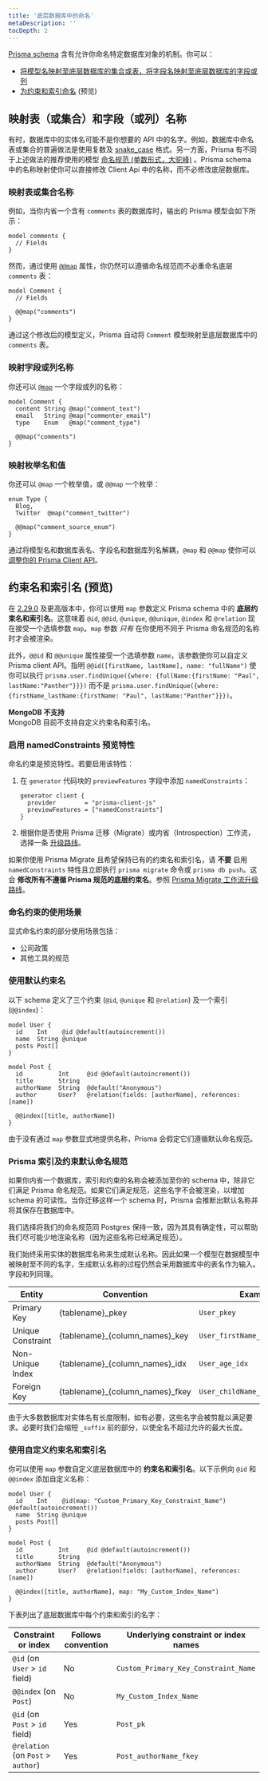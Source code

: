 ```yaml
---
title: '底层数据库中的命名'
metaDescription: ''
tocDepth: 2
---
```


<TopBlock>

[Prisma schema](./) 含有允许你命名特定数据库对象的机制。你可以：

- [将模型名映射至底层数据库的集合或表，将字段名映射至底层数据库的字段或列](#mapping-collectiontable-and-fieldcolumn-names)
- [为约束和索引命名](#constraint-and-index-names-preview) (预览)

</TopBlock>

<!-- would be nice to have a general name for this -->

## 映射表（或集合）和字段（或列）名称

有时，数据库中的实体名可能不是你想要的 API 中的名字。例如，数据库中命名表或集合的普遍做法是使用复数及 [snake_case](https://en.wikipedia.org/wiki/Snake_case) 格式。另一方面，Prisma 有不同于上述做法的推荐使用的模型 [命名规范 (单数形式，大驼峰)](../../../reference/api-reference/prisma-schema-reference#naming-conventions) <span class="api"></span>。Prisma schema 中的名称映射使你可以直接修改 Client Api 中的名称，而不必修改底层数据库。

### 映射表或集合名称

例如，当你内省一个含有 `comments` 表的数据库时，输出的 Prisma 模型会如下所示：

```prisma
model comments {
  // Fields
}
```

然而，通过使用 [`@@map`](../../../reference/api-reference/prisma-schema-reference#map-1) <span class="api"></span> 属性，你仍然可以遵循命名规范而不必重命名底层 `comments` 表：

```prisma
model Comment {
  // Fields

  @@map("comments")
}
```

通过这个修改后的模型定义，Prisma 自动将 `Comment` 模型映射至底层数据库中的 `comments` 表。

### 映射字段或列名称

你还可以 [`@map`](../../../reference/api-reference/prisma-schema-reference#map) <span class="api"></span> 一个字段或列的名称：

```prisma highlight=2-4;normal
model Comment {
  content String @map("comment_text")
  email   String @map("commenter_email")
  type    Enum   @map("comment_type")

  @@map("comments")
}
```

### 映射枚举名和值

你还可以 `@map` 一个枚举值，或 `@@map` 一个枚举：

```prisma highlight=3,5;normal
enum Type {
  Blog,
  Twitter  @map("comment_twitter")

  @@map("comment_source_enum")
}
```

通过将模型名和数据库表名、字段名和数据库列名解耦，`@map` 和 `@@map` 使你可以 [调整你的 Prisma Client API](../prisma-client/working-with-prismaclient/use-custom-model-and-field-names#using-map-and-map-to-rename-fields-and-models-in-the-prisma-client-api)。

## 约束名和索引名 (预览)

在 [2.29.0](https://github.com/prisma/prisma/releases/tag/2.29.0) 及更高版本中，你可以使用 `map` 参数定义 Prisma schema 中的 **底层约束名和索引名**。这意味着 `@id`, `@@id`, `@unique`, `@@unique`, `@index` 和 `@relation` 现在接受一个选填参数 `map`。`map` 参数 _只有_ 在你使用不同于 Prisma 命名规范的名称时才会被渲染。

<!-- todo this can be formatted nicer, and not sure this is the correct TS client syntax -->

此外，`@@id` 和 `@@unique` 属性接受一个选填参数 `name`，该参数使你可以自定义 Prisma client API。指明 `@@id([firstName, lastName], name: "fullName")` 使你可以执行 `prisma.user.findUnique({where: {fullName:{firstName: "Paul", lastName:"Panther"}}})` 而不是 `prisma.user.findUnique({where: {firstName_lastName:{firstName: "Paul", lastName:"Panther"}}})`。

<Admonition type="warning">

**MongoDB 不支持**<br />
MongoDB 目前不支持自定义约束名和索引名。

</Admonition>

### 启用 <inlinecode>namedConstraints</inlinecode> 预览特性

命名约束是预览特性。若要启用该特性：

1. 在 `generator` 代码块的 `previewFeatures` 字段中添加 `namedConstraints`：

   ```prisma
   generator client {
     provider        = "prisma-client-js"
     previewFeatures = ["namedConstraints"]
   }
   ```

2. 根据你是否使用 Prisma 迁移（Migrate）或内省（Introspection）工作流，选择一条 [升级路线](../../../guides/upgrade-guides/upgrading-to-use-preview-features/enabling-named-constraints)。

<Admonition type="alert">

如果你使用 Prisma Migrate 且希望保持已有的约束名和索引名，请 **不要** 启用 `namedConstraints` 特性且立即执行 `prisma migrate` 命令或 `prisma db push`。这会 **修改所有不遵循 Prisma 规范的底层约束名**。参照 [Prisma Migrate 工作流升级路线](../../../guides/upgrade-guides/upgrading-to-use-preview-features/enabling-named-constraints#upgrade-paths-for-prisma-migrate-users)。

</Admonition>

### 命名约束的使用场景

显式命名约束的部分使用场景包括：

- 公司政策
- 其他工具的规范

### 使用默认约束名

以下 schema 定义了三个约束 (`@id`, `@unique` 和 `@relation`) 及一个索引 (`@@index`)：

```prisma highlight=2,8,11,13;normal
model User {
  id    Int    @id @default(autoincrement())
  name  String @unique
  posts Post[]
}

model Post {
  id          Int     @id @default(autoincrement())
  title       String
  authorName  String  @default("Anonymous")
  author      User?   @relation(fields: [authorName], references: [name])
  
  @@index([title, authorName])
}
```

由于没有通过 `map` 参数显式地提供名称，Prisma 会假定它们遵循默认命名规范。

### Prisma 索引及约束默认命名规范

如果你内省一个数据库，索引和约束的名称会被添加至你的 schema 中，除非它们满足 Prisma 命名规范。如果它们满足规范，这些名字不会被渲染，以增加 schema 的可读性。当你迁移这样一个 schema 时，Prisma 会推断出默认名称并将其保存在数据库中。

我们选择将我们的命名规范同 Postgres 保持一致，因为其具有确定性，可以帮助我们尽可能少地渲染名称（因为这些名称已经满足规范）。

我们始终采用实体的数据库名称来生成默认名称。因此如果一个模型在数据模型中被映射至不同的名字，生成默认名称的过程仍然会采用数据库中的表名作为输入。字段和列同理。

| Entity            | Convention                        | Example                        |
| ----------------- | --------------------------------- | ------------------------------ |
| Primary Key       | {tablename}\_pkey                 | `User_pkey`                    |
| Unique Constraint | {tablename}\_{column_names}\_key  | `User_firstName_last_Name_key` |
| Non-Unique Index  | {tablename}\_{column_names}\_idx  | `User_age_idx`                 |
| Foreign Key       | {tablename}\_{column_names}\_fkey | `User_childName_fkey`          |

由于大多数数据库对实体名有长度限制，如有必要，这些名字会被剪裁以满足要求。必要时我们会缩短 `_suffix` 前的部分，以使全名不超过允许的最大长度。

### 使用自定义约束名和索引名

你可以使用 `map` 参数自定义底层数据库中的 **约束名和索引名**。以下示例向 `@id` 和 `@@index` 添加自定义名称：

```prisma highlight=2,13;normal
model User {
  id    Int    @id(map: "Custom_Primary_Key_Constraint_Name") @default(autoincrement())
  name  String @unique
  posts Post[]
}

model Post {
  id          Int     @id @default(autoincrement())
  title       String
  authorName  String  @default("Anonymous")
  author      User?   @relation(fields: [authorName], references: [name])
  
  @@index([title, authorName], map: "My_Custom_Index_Name")
}
```

下表列出了底层数据库中每个约束和索引的名字：

| Constraint or index                | Follows convention | Underlying constraint or index names |
| ---------------------------------- | ------------------ | ------------------------------------ |
| `@id` (on `User` > `id` field)     | No                 | `Custom_Primary_Key_Constraint_Name` |
| `@@index` (on `Post`)              | No                 | `My_Custom_Index_Name`               |
| `@id` (on `Post` > `id` field)     | Yes                | `Post_pk`                            |
| `@relation` (on `Post` > `author`) | Yes                | `Post_authorName_fkey`               |
